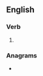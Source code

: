 ==English==

===Verb===
{{head|en|verb form}}

# {{en-past of|parent}}

===Anagrams===
* {{anagrams|en|prætend|trepaned}}